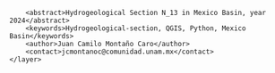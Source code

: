<?xml version="1.0" encoding="UTF-8"?>
<qgis>
    <layer>
        <title>N_13</title>
        <abstract>Hydrogeological Section N_13 in Mexico Basin, year 2024</abstract>
        <keywords>Hydrogeological-section, QGIS, Python, Mexico Basin</keywords>
        <author>Juan Camilo Montaño Caro</author>
        <contact>jcmontanoc@comunidad.unam.mx</contact>
    </layer>
</qgis>
